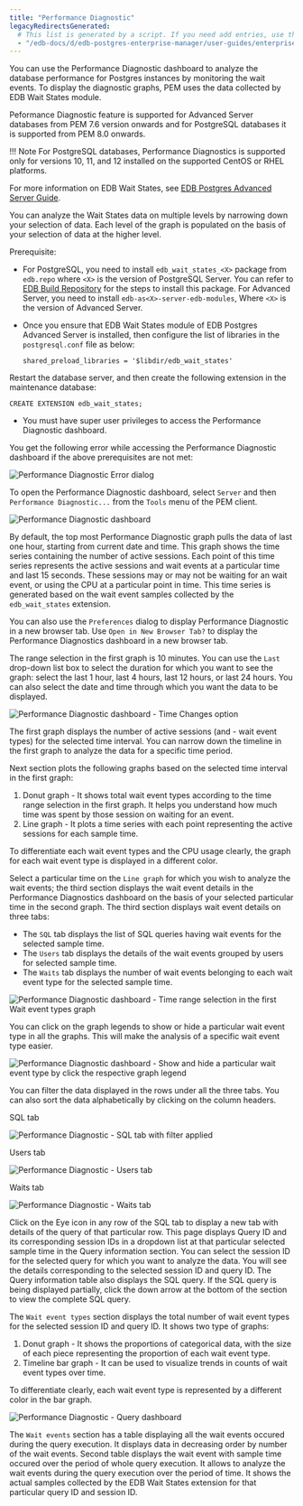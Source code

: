 ```yaml
---
title: "Performance Diagnostic"
legacyRedirectsGenerated:
  # This list is generated by a script. If you need add entries, use the `legacyRedirects` key.
  - "/edb-docs/d/edb-postgres-enterprise-manager/user-guides/enterprise-features-guide/8.0/performance_diagnostic.html"
---
```


You can use the Performance Diagnostic dashboard to analyze the database performance for Postgres instances by monitoring the wait events. To display the diagnostic graphs, PEM uses the data collected by EDB Wait States module.

Peformance Diagnostic feature is supported for Advanced Server databases from PEM 7.6 version onwards and for PostgreSQL databases it is supported from PEM 8.0 onwards.

!!! Note
    For PostgreSQL databases, Performance Diagnostics is supported only for versions 10, 11, and 12 installed on the supported CentOS or RHEL platforms.

For more information on EDB Wait States, see [EDB Postgres Advanced Server Guide](/epas/latest/epas_guide/13_performance_analysis_and_tuning/#edb-wait-states).

You can analyze the Wait States data on multiple levels by narrowing down your selection of data. Each level of the graph is populated on the basis of your selection of data at the higher level.

Prerequisite:

-   For PostgreSQL, you need to install `edb_wait_states_<X>` package from `edb.repo` where `<X>` is the version of PostgreSQL Server. You can refer to [EDB Build Repository](https://repos.enterprisedb.com/) for the steps to install this package. For Advanced Server, you need to install `edb-as<X>-server-edb-modules`, Where `<X>` is the version of Advanced Server.

-   Once you ensure that EDB Wait States module of EDB Postgres Advanced Server is installed, then configure the list of libraries in the `postgresql.conf` file as below:

    `shared_preload_libraries = '$libdir/edb_wait_states'`

Restart the database server, and then create the following extension in the maintenance database:

`CREATE EXTENSION edb_wait_states;`

-   You must have super user privileges to access the Performance Diagnostic dashboard.

You get the following error while accessing the Performance Diagnostic dashboard if the above prerequisites are not met:

![Performance Diagnostic Error dialog](../images/performance_diagnostic_error.png)

To open the Performance Diagnostic dashboard, select `Server` and then `Performance Diagnostic...` from the `Tools` menu of the PEM client.

![Performance Diagnostic dashboard](../images/performance_diagnostic_intro.png)

By default, the top most Performance Diagnostic graph pulls the data of last one hour, starting from current date and time. This graph shows the time series containing the number of active sessions. Each point of this time series represents the active sessions and wait events at a particular time and last 15 seconds. These sessions may or may not be waiting for an wait event, or using the CPU at a particular point in time. This time series is generated based on the wait event samples collected by the `edb_wait_states` extension.

You can also use the `Preferences` dialog to display Performance Diagnostic in a new browser tab. Use `Open in New Browser Tab?` to display the Performance Diagnostics dashboard in a new browser tab.

The range selection in the first graph is 10 minutes. You can use the `Last` drop-down list box to select the duration for which you want to see the graph: select the last 1 hour, last 4 hours, last 12 hours, or last 24 hours. You can also select the date and time through which you want the data to be displayed.

![Performance Diagnostic dashboard - Time Changes option](../images/performance_diagnostic_datetime_selection.png)

The first graph displays the number of active sessions (and - wait event types) for the selected time interval. You can narrow down the timeline in the first graph to analyze the data for a specific time period.

Next section plots the following graphs based on the selected time interval in the first graph:

1.  Donut graph - It shows total wait event types according to the time range selection in the first graph. It helps you understand how much time was spent by those session on waiting for an event.
2.  Line graph - It plots a time series with each point representing the active sessions for each sample time.

To differentiate each wait event types and the CPU usage clearly, the graph for each wait event type is displayed in a different color.

Select a particular time on the `Line graph` for which you wish to analyze the wait events; the third section displays the wait event details in the Performance Diagnostics dashboard on the basis of your selected particular time in the second graph. The third section displays wait event details on three tabs:

-   The `SQL` tab displays the list of SQL queries having wait events for the selected sample time.
-   The `Users` tab displays the details of the wait events grouped by users for selected sample time.
-   The `Waits` tab displays the number of wait events belonging to each wait event type for the selected sample time.

![Performance Diagnostic dashboard - Time range selection in the first Wait event types graph](../images/performance_diagnostic_timeseries_selection.png)

You can click on the graph legends to show or hide a particular wait event type in all the graphs. This will make the analysis of a specific wait event type easier.

![Performance Diagnostic dashboard - Show and hide a particular wait event type by click the respective graph legend](../images/performance_diagnostic_chart_legends.png)

You can filter the data displayed in the rows under all the three tabs. You can also sort the data alphabetically by clicking on the column headers.

SQL tab

![Performance Diagnostic - SQL tab with filter applied](../images/performance_diagnostic_table_filter.png)

Users tab

![Performance Diagnostic - Users tab](../images/performance_diagnostic_users_table.png)

Waits tab

![Performance Diagnostic - Waits tab](../images/performance_diagnostic_wait_events.png)

Click on the Eye icon in any row of the SQL tab to display a new tab with details of the query of that particular row. This page displays Query ID and its corresponding session IDs in a dropdown list at that particular selected sample time in the Query information section. You can select the session ID for the selected query for which you want to analyze the data. You will see the details corresponding to the selected session ID and query ID. The Query information table also displays the SQL query. If the SQL query is being displayed partially, click the down arrow at the bottom of the section to view the complete SQL query.

The `Wait event types` section displays the total number of wait event types for the selected session ID and query ID. It shows two type of graphs:

1.  Donut graph - It shows the proportions of categorical data, with the size of each piece representing the proportion of each wait event type.
2.  Timeline bar graph - It can be used to visualize trends in counts of wait event types over time.

To differentiate clearly, each wait event type is represented by a different color in the bar graph.

![Performance Diagnostic - Query dashboard](../images/performance_diagnostic_query_dashboard.png)

The `Wait events` section has a table displaying all the wait events occured during the query execution. It displays data in decreasing order by number of the wait events. Second table displays the wait event with sample time occured over the period of whole query execution. It allows to analyze the wait events during the query execution over the period of time. It shows the actual samples collected by the EDB Wait States extension for that particular query ID and session ID.
